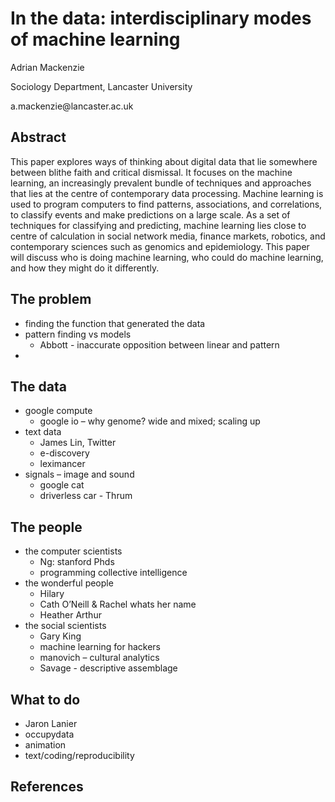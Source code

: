 # In the data: interdisciplinary modes of machine learning

Adrian Mackenzie

Sociology Department, Lancaster University

a.mackenzie@lancaster.ac.uk

## Abstract

This paper explores  ways of thinking about digital data that lie somewhere between blithe faith and critical dismissal. It focuses on the machine learning, an increasingly prevalent bundle of techniques and approaches that lies at the centre of contemporary data processing. Machine learning is used to program computers to find patterns, associations, and correlations, to classify events and make predictions on a large scale. As a set of techniques for classifying and predicting, machine learning lies close to centre of calculation in social network media, finance markets, robotics, and contemporary sciences such as genomics and epidemiology. This paper will discuss who is doing machine learning, who could do machine learning, and how they might do it differently. 

## The problem

- finding the function that generated the data
- pattern finding vs models
	- Abbott - inaccurate opposition between linear and pattern
- 

## The data

- google compute
	+ google io -- why genome? wide and mixed; scaling up
- text data
	- James Lin, Twitter
	- e-discovery
	- leximancer
- signals -- image and sound
	- google cat
	- driverless car - Thrum


## The people

- the computer scientists
	- Ng: stanford Phds
	- programming collective intelligence

- the wonderful people
	- Hilary
	- Cath O'Neill & Rachel whats her name
	- Heather Arthur

- the social scientists
	- Gary King
	- machine learning for hackers
	- manovich -- cultural analytics
	- Savage - descriptive assemblage

## What to do

- Jaron Lanier
- occupydata
- animation
- text/coding/reproducibility

## References 